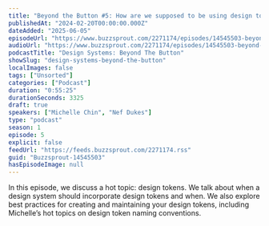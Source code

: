 ```yaml
---
title: "Beyond the Button #5: How are we supposed to be using design tokens, anyway?"
publishedAt: "2024-02-20T00:00:00.000Z"
dateAdded: "2025-06-05"
episodeUrl: "https://www.buzzsprout.com/2271174/episodes/14545503-beyond-the-button-5-how-are-we-supposed-to-be-using-design-tokens-anyway.mp3"
audioUrl: "https://www.buzzsprout.com/2271174/episodes/14545503-beyond-the-button-5-how-are-we-supposed-to-be-using-design-tokens-anyway.mp3"
podcastTitle: "Design Systems: Beyond The Button"
showSlug: "design-systems-beyond-the-button"
localImages: false
tags: ["Unsorted"]
categories: ["Podcast"]
duration: "0:55:25"
durationSeconds: 3325
draft: true
speakers: ["Michelle Chin", "Nef Dukes"]
type: "podcast"
season: 1
episode: 5
explicit: false
feedUrl: "https://feeds.buzzsprout.com/2271174.rss"
guid: "Buzzsprout-14545503"
hasEpisodeImage: null
---
```

In this episode, we discuss a hot topic: design tokens. We talk about when a design system should incorporate design tokens and when. We also explore best practices for creating and maintaining your design tokens, including Michelle’s hot topics on design token naming conventions.
